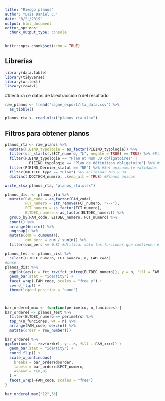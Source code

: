 ```yaml
---
title: "Riesgo planos"
author: "Luis Daniel C."
date: "8/21/2019"
output: html_document
editor_options: 
  chunk_output_type: console
---
```


```r
knitr::opts_chunk$set(echo = TRUE)
```

## Librerías

```r
library(data.table)
library(tidyverse)
library(writexl)
library(readxl)
```

##lectura de datos de la extracción ó del resultado
```r
raw_planos <- fread("signe_export/rta_data.csv") %>% 
  as_tibble()

planos_rta <- read_xlsx("planos_rta.xlsx")
```

## Filtros para obtener planos
```r
planos_rta <- raw_planos %>%
  mutate(PIEIND_typologie = as_factor(PIEIND_typologie)) %>% 
  filter(str_starts(.$FCT_numero, "L", negate = TRUE) == TRUE) %>% #Eliminar fijaciones
  filter(PIEIND_typologie == "Plan et Num 3D obligatoires" | 
           PIEIND_typologie == "Plan de définition obligatoire") %>% #Sel req plano
  filter(PIEIND_Dernier_statut == "BE") %>% #Sel únicamente validados
  filter(DOCTECH_type == "Plan") %>% #Eliminar MDS y 3d
  distinct(DOCTECH_numero, .keep_all = TRUE) #Planos únicos

write_xlsx(planos_rta, "planos_rta.xlsx")
```

```r
planos_dist <- planos_rta %>%
  mutate(FAM_code = as_factor(FAM_code),
         FCT_numero = str_remove(FCT_numero, "---"),
         FCT_numero = as_factor(FCT_numero),
         ELTDEC_numero = as_factor(ELTDEC_numero)) %>% 
  group_by(FAM_code, ELTDEC_numero, FCT_numero) %>% 
  count() %>% 
  arrange(desc(n)) %>% 
  ungroup() %>% 
  mutate(cum = cumsum(n),
         cum_perc = cum / sum(n)) %>% 
  filter(cum_perc <= 0.8) #Utilizar sólo las funciones que contienen el 80% de los planos

planos_test <- planos_dist %>% 
  select(ELTDEC_numero, FCT_numero, n, FAM_code)
#base
planos_dist %>%
  ggplot(aes(x = fct_rev(fct_infreq(ELTDEC_numero)), y = n, fill = FAM_code)) +
  geom_bar(stat = "identity") +
  facet_wrap(~FAM_code, scales = "free_y") +
  coord_flip() +
  theme(legend.position = "none")



bar_ordered_max <- function(perimetro, n_funciones) {
bar_ordered <- planos_test %>%
  filter(ELTDEC_numero == perimetro) %>%
  top_n(n_funciones, wt = n) %>% 
  arrange(FAM_code, desc(n)) %>% 
  mutate(order = row_number())

bar_ordered %>%
ggplot(aes(x = rev(order), y = n, fill = FAM_code)) +
  geom_bar(stat = "identity") +
  coord_flip() +
  scale_x_continuous(
    breaks = bar_ordered$order,
    labels = bar_ordered$FCT_numero,
    expand = c(0,0)
  ) +
  facet_wrap(~FAM_code, scales = "free")
}

bar_ordered_max("12",50)

```

